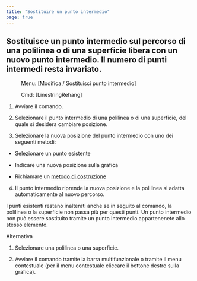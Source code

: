 ```yaml
---
title: "Sostituire un punto intermedio"
page: true
---
```

## Sostituisce un punto intermedio sul percorso di una polilinea o di una superficie libera con un nuovo punto intermedio. Il numero di punti intermedi resta invariato.
 <Menu> Menu: [Modifica / Sostituisci punto intermedio] </Menu> 
 <Menu> Cmd: [LinestringRehang] </Menu> 


1. Avviare il comando.

2. Selezionare il punto intermedio di una polilinea o di una superficie, del quale si desidera cambiare posizione.

3. Selezionare la nuova posizione del punto intermedio con uno dei seguenti metodi:

- Selezionare un punto esistente

- Indicare una nuova posizione sulla grafica

- Richiamare un 
[metodo di costruzione](../konstruktion/allgemein)



4. Il punto intermedio riprende la nuova posizione e la polilinea si adatta automaticamente al nuovo percorso. 




<Success>
I punti esistenti restano inalterati anche se in seguito al comando, la polilinea o la superficie non passa pi&#249; per questi punti.
</Success>
 
<Success>
Un punto intermedio non pu&#242; essere sostituito tramite un punto intermedio appartenenete allo stesso elemento.
</Success>
 

Alternativa


1. Selezionare una polilinea o una superficie.

2. Avviare il comando tramite la barra multifunzionale o tramite il menu contestuale (per il menu contestuale cliccare il bottone destro sulla grafica).




